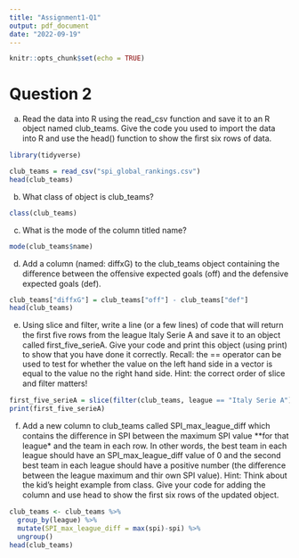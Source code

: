 ```yaml
---
title: "Assignment1-Q1"
output: pdf_document
date: "2022-09-19"
---
```


```r
knitr::opts_chunk$set(echo = TRUE)
```

# Question 2

a. Read the data into R using the read_csv function and save it to an R object named club_teams. Give the code you used to import the data into R and use the head() function to show the ﬁrst six rows of data.

```r
library(tidyverse)
```

```r
club_teams = read_csv("spi_global_rankings.csv")
head(club_teams)
```

b. What class of object is club_teams?

```r
class(club_teams)
```

c. What is the mode of the column titled name?

```r
mode(club_teams$name)
```

d. Add a column (named: diffxG) to the club_teams object containing the diﬀerence between the oﬀensive expected goals (off) and the defensive expected goals (def).

```r
club_teams["diffxG"] = club_teams["off"] - club_teams["def"]
head(club_teams)
```

e. Using slice and filter, write a line (or a few lines) of code that will return the ﬁrst ﬁve rows from the league Italy Serie A and save it to an object called first_five_serieA. Give your code and print this object (using print) to show that you have done it correctly. Recall: the == operator can be used to test for whether the value on the left hand side in a vector is equal to the value no the right hand side. Hint: the correct order of slice and ﬁlter matters!

```r
first_five_serieA = slice(filter(club_teams, league == "Italy Serie A"), 1:5)
print(first_five_serieA)
```


f. Add a new column to club_teams called SPI_max_league_diff which contains the diﬀerence in SPI between the maximum SPI value **for that league* and the team in each row. In other words, the best team in each league should have an SPI_max_league_diff value of 0 and the second best team in each league should have a positive number (the diﬀerence between the league maximum and thir own SPI value). Hint: Think about the kid’s height example from class. Give your code for adding the column and use head to show the ﬁrst six rows of the updated object.

```r
club_teams <- club_teams %>% 
  group_by(league) %>%
  mutate(SPI_max_league_diff = max(spi)-spi) %>%
  ungroup()
head(club_teams)
```
